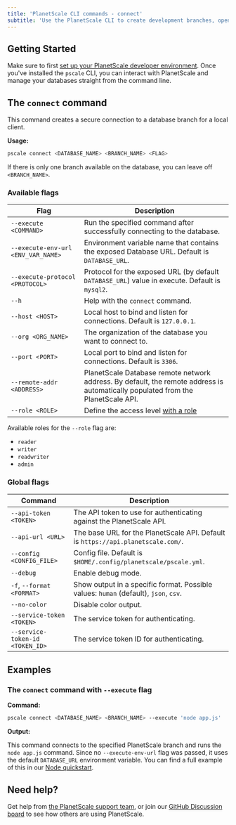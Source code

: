 ```yaml
---
title: 'PlanetScale CLI commands - connect'
subtitle: 'Use the PlanetScale CLI to create development branches, open deploy requests, and make non-blocking schema changes directly from your terminal.'
---
```


## Getting Started

Make sure to first [set up your PlanetScale developer environment](/concepts/planetscale-environment-setup). Once you've installed the `pscale` CLI, you can interact with PlanetScale and manage your databases straight from the command line.

## The `connect` command

This command creates a secure connection to a database branch for a local client.

**Usage:**

```bash
pscale connect <DATABASE_NAME> <BRANCH_NAME> <FLAG>
```

If there is only one branch available on the database, you can leave off `<BRANCH_NAME>`.

### Available flags

| **Flag** | **Description**        |
| -------- | --------------------------------------- |
| `--execute <COMMAND>` | Run the specified command after successfully connecting to the database. |
| `--execute-env-url <ENV_VAR_NAME>` |  Environment variable name that contains the exposed Database URL. Default is `DATABASE_URL`. |
| `--execute-protocol <PROTOCOL>` | Protocol for the exposed URL (by default `DATABASE_URL`) value in execute. Default is `mysql2`. |
| `--h` | Help with the `connect` command. |
| `--host <HOST>` | Local host to bind and listen for connections. Default is `127.0.0.1`. |
| `--org <ORG_NAME>` | The organization of the database you want to connect to. |
| `--port <PORT>` | Local port to bind and listen for connections. Default is `3306`. |
| `--remote-addr <ADDRESS>` | PlanetScale Database remote network address. By default, the remote address is automatically populated from the PlanetScale API. |
| `--role <ROLE>` | Define the access level [with a role](/concepts/password-roles) |

Available roles for the `--role` flag are:
- `reader`
- `writer`
- `readwriter`
- `admin`

### Global flags

| **Command** | **Description**        |
| -------- | --------------------------------------- |
| `--api-token <TOKEN>` | The API token to use for authenticating against the PlanetScale API. |
| `--api-url <URL>` | The base URL for the PlanetScale API. Default is `https://api.planetscale.com/`. |
| `--config <CONFIG_FILE>` | Config file. Default is `$HOME/.config/planetscale/pscale.yml`. |
| `--debug` | Enable debug mode. |
| `-f`, `--format <FORMAT>` | Show output in a specific format. Possible values: `human` (default), `json`, `csv`. |
| `--no-color` | Disable color output. |
| `--service-token <TOKEN>` | The service token for authenticating. |
| `--service-token-id <TOKEN_ID>` | The service token ID for authenticating. |

## Examples

### The `connect` command with `--execute` flag

**Command:**

```bash
pscale connect <DATABASE_NAME> <BRANCH_NAME> --execute 'node app.js'
```

**Output:**

This command connects to the specified PlanetScale branch and runs the `node app.js` command. Since no `--execute-env-url` flag was passed, it uses the default `DATABASE_URL` environment variable. You can find a full example of this in our [Node quickstart](/tutorials/connect-nodejs-app).

## Need help?

Get help from [the PlanetScale support team](https://support.planetscale.com/), or join our [GitHub Discussion board](https://github.com/planetscale/discussion/discussions) to see how others are using PlanetScale.
